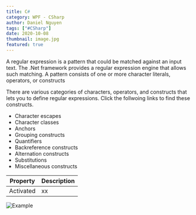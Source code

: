 ```yaml
---
title: C#   
category: WPF - CSharp
author: Daniel Nguyen
tags: ["#CSharp"]
date: 2020-10-08
thumbnail: image.jpg
featured: true
---
```


A regular expression is a pattern that could be matched against an input text. The 
.Net framework provides a regular expression engine that allows such matching. A 
pattern consists of one or more character literals, operators, or constructs

There are various categories of characters, operators, and constructs that lets you to 
define regular expressions. Click the follwoing links to find these constructs.

- Character escapes
- Character classes
- Anchors
- Grouping constructs
- Quantifiers
- Backreference constructs
- Alternation constructs
- Substitutions
- Miscellaneous constructs


| Property               | Description                                                                            |
|------------------------|----------------------------------------------------------------------------------------|
| Activated              | xx    |

![Example](./2.png 'Example')

```c#
```